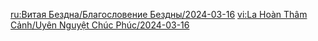 {{Blessing of the Abyssal Moon
|name       = Sundered
|phase      = Waning
|image      = Spiral Abyss Blessing 80.png
|details    = <li>When characters create Geo Constructs, {{Color|BP|unleash a shockwave}} at the character's location, dealing True DMG to nearby opponents. 1 such shockwave can be unleashed every 6s.</li>
|time_start = 2024-03-16 04:00:00
|time_end   = 2024-04-01 03:59:59
}}
<noinclude>
<!-- interwikis -->
[[ru:Витая Бездна/Благословение Бездны/2024-03-16]]
[[vi:La Hoàn Thâm Cảnh/Uyên Nguyệt Chúc Phúc/2024-03-16]]
</noinclude>